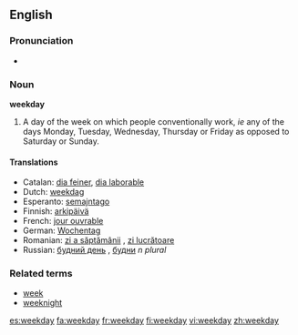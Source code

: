 ==English==

===Pronunciation===
*{{audio|en-us-weekday.ogg|Audio (US)}}

===Noun===
'''weekday'''

# A day of the week on which people conventionally work, ''ie'' any of the days Monday, Tuesday, Wednesday, Thursday or Friday as opposed to Saturday or Sunday.

====Translations====
{{trans-top|weekday}}
*Catalan: [[dia feiner]], [[dia laborable]]
*Dutch: [[weekdag]] {{m}}
*Esperanto: [[semajntago]]
*Finnish: [[arkipäivä]]
*French: [[jour ouvrable]] {{m}}
*German: [[Wochentag]] {{m}}
*Romanian: [[zi a săptămânii]] {{f}}, [[zi lucrătoare]] {{f}}
*Russian: [[будний день]] {{m}}, [[будни]] ''n plural''
{{trans-bottom}}

===Related terms===
*[[week]]
*[[weeknight]]

[[es:weekday]]
[[fa:weekday]]
[[fr:weekday]]
[[fi:weekday]]
[[vi:weekday]]
[[zh:weekday]]